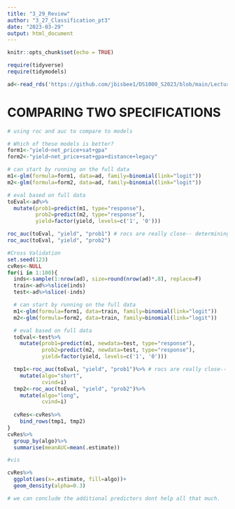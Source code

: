 ```yaml
---
title: "3_29_Review"
author: "3_27_Classification_pt3"
date: "2023-03-29"
output: html_document
---
```


```r
knitr::opts_chunk$set(echo = TRUE)
```

```r
require(tidyverse)
require(tidymodels)

ad<-read_rds('https://github.com/jbisbee1/DS1000_S2023/blob/main/Lectures/7_Classification/data/admit_data.rds?raw=true')
```
# COMPARING TWO SPECIFICATIONS
```r
# using roc and auc to compare to models 

# Which of these models is better? 
form1<-"yield~net_price+sat+gpa"
form2<-"yield~net_price+sat+gpa+distance+legacy"

# can start by running on the full data
m1<-glm(formula=form1, data=ad, family=binomial(link="logit"))
m2<-glm(formula=form2, data=ad, family=binomial(link="logit"))

# eval based on full data
toEval<-ad%>%
  mutate(prob1=predict(m1, type="response"),
         prob2=predict(m2, type="response"),
         yield=factor(yield, levels=c('1', '0')))

roc_auc(toEval, "yield", "prob1") # rocs are really close-- determining whithc is actually better, CV
roc_auc(toEval, "yield", "prob2")

#Cross Validation
set.seed(123)
cvRes<-NULL
for(i in 1:100){
  inds<-sample(1:nrow(ad), size=round(nrow(ad)*.8), replace=F)
  train<-ad%>%slice(inds)
  test<-ad%>%slice(-inds)

  # can start by running on the full data
  m1<-glm(formula=form1, data=train, family=binomial(link="logit"))
  m2<-glm(formula=form2, data=train, family=binomial(link="logit"))

  # eval based on full data
  toEval<-test%>%
    mutate(prob1=predict(m1, newdata=test, type="response"),
           prob2=predict(m2, newdata=test, type="response"),
           yield=factor(yield, levels=c('1', '0')))

  tmp1<-roc_auc(toEval, "yield", "prob1")%>% # rocs are really close-- determining whithc is actually better, CV
    mutate(algo="short",
           cvind=i)
  tmp2<-roc_auc(toEval, "yield", "prob2")%>%
    mutate(algo="long",
           cvind=i)
  
  cvRes<-cvRes%>%
    bind_rows(tmp1, tmp2)
}
cvRes%>%
  group_by(algo)%>%
  summarise(meanAUC=mean(.estimate))

#vis 

cvRes%>%
  ggplot(aes(x=.estimate, fill=algo))+
  geom_density(alpha=0.3)

# we can conclude the additional predictors dont help all that much. 
```
